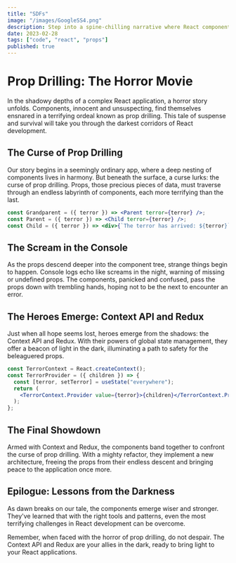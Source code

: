 ```yaml
---
title: "SDFs"
image: "/images/GoogleSS4.png"
description: Step into a spine-chilling narrative where React components face the dread of prop drilling. Discover how using Context API or Redux can save your components from the depths of despair in this humorous take on a common React challenge.
date: 2023-02-28
tags: ["code", "react", "props"]
published: true
---
```


# Prop Drilling: The Horror Movie

In the shadowy depths of a complex React application, a horror story unfolds. Components, innocent and unsuspecting, find themselves ensnared in a terrifying ordeal known as prop drilling. This tale of suspense and survival will take you through the darkest corridors of React development.

## The Curse of Prop Drilling

Our story begins in a seemingly ordinary app, where a deep nesting of components lives in harmony. But beneath the surface, a curse lurks: the curse of prop drilling. Props, those precious pieces of data, must traverse through an endless labyrinth of components, each more terrifying than the last.

```jsx
const Grandparent = ({ terror }) => <Parent terror={terror} />;
const Parent = ({ terror }) => <Child terror={terror} />;
const Child = ({ terror }) => <div>{`The terror has arrived: ${terror}`}</div>;
```

## The Scream in the Console

As the props descend deeper into the component tree, strange things begin to happen. Console logs echo like screams in the night, warning of missing or undefined props. The components, panicked and confused, pass the props down with trembling hands, hoping not to be the next to encounter an error.

## The Heroes Emerge: Context API and Redux

Just when all hope seems lost, heroes emerge from the shadows: the Context API and Redux. With their powers of global state management, they offer a beacon of light in the dark, illuminating a path to safety for the beleaguered props.

```jsx
const TerrorContext = React.createContext();
const TerrorProvider = ({ children }) => {
  const [terror, setTerror] = useState("everywhere");
  return (
    <TerrorContext.Provider value={terror}>{children}</TerrorContext.Provider>
  );
};
```

## The Final Showdown

Armed with Context and Redux, the components band together to confront the curse of prop drilling. With a mighty refactor, they implement a new architecture, freeing the props from their endless descent and bringing peace to the application once more.

## Epilogue: Lessons from the Darkness

As dawn breaks on our tale, the components emerge wiser and stronger. They've learned that with the right tools and patterns, even the most terrifying challenges in React development can be overcome.

Remember, when faced with the horror of prop drilling, do not despair. The Context API and Redux are your allies in the dark, ready to bring light to your React applications.
